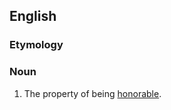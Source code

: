 ==English==

===Etymology===
{{suffix|en|honorable|ness}}

===Noun===
{{head|en|noun}}

# The property of being [[honorable]].